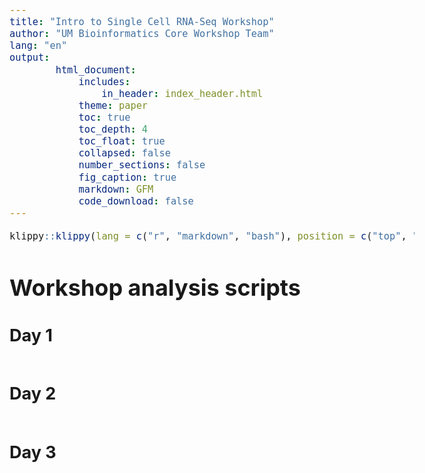 ```yaml
---
title: "Intro to Single Cell RNA-Seq Workshop"
author: "UM Bioinformatics Core Workshop Team"
lang: "en"
output:
        html_document:
            includes:
                in_header: index_header.html
            theme: paper
            toc: true
            toc_depth: 4
            toc_float: true
            collapsed: false
            number_sections: false
            fig_caption: true
            markdown: GFM
            code_download: false
---
```


<style type="text/css">

body, td {
   font-size: 18px;
}
</style>

```r
klippy::klippy(lang = c("r", "markdown", "bash"), position = c("top", "right"))
```

# Workshop analysis scripts

## Day 1
```r
```


## Day 2
```r
```


## Day 3
```r
```
